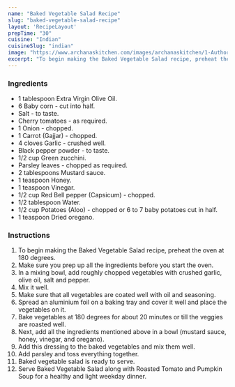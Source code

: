 ---
name: "Baked Vegetable Salad Recipe"
slug: "baked-vegetable-salad-recipe"
layout: 'RecipeLayout'
prepTime: "30"
cuisine: "Indian"
cuisineSlug: "indian"
image: "https://www.archanaskitchen.com/images/archanaskitchen/1-Author/pooja/Baked_Vegetable_Salad.jpg"
excerpt: "To begin making the Baked Vegetable Salad recipe, preheat the oven at 180 degrees"
---

### Ingredients

- 1 tablespoon Extra Virgin Olive Oil.
- 6 Baby corn - cut into half.
- Salt - to taste.
- Cherry tomatoes - as required.
- 1 Onion - chopped.
- 1 Carrot (Gajjar) - chopped.
- 4 cloves Garlic - crushed well.
- Black pepper powder - to taste.
- 1/2 cup Green zucchini.
- Parsley leaves - chopped as required.
- 2 tablespoons Mustard sauce.
- 1 teaspoon Honey.
- 1 teaspoon Vinegar.
- 1/2 cup Red Bell pepper (Capsicum) - chopped.
- 1/2 tablespoon Water.
- 1/2 cup Potatoes (Aloo) - chopped or 6 to 7 baby potatoes cut in half.
- 1 teaspoon Dried oregano.

### Instructions

1. To begin making the Baked Vegetable Salad recipe, preheat the oven at 180 degrees.
1. Make sure you prep up all the ingredients before you start the oven.
1. In a mixing bowl, add roughly chopped vegetables with crushed garlic, olive oil, salt and pepper.
1. Mix it well.
1. Make sure that all vegetables are coated well with oil and seasoning.
1. Spread an aluminium foil on a baking tray and cover it well and place the vegetables on it.
1. Bake vegetables at 180 degrees for about 20 minutes or till the veggies are roasted well.
1. Next, add all the ingredients mentioned above in a bowl (mustard sauce, honey, vinegar, and oregano).
1. Add this dressing to the baked vegetables and mix them well.
1. Add parsley and toss everything together.
1. Baked vegetable salad is ready to serve.
1. Serve Baked Vegetable Salad along with Roasted Tomato and Pumpkin Soup for a healthy and light weekday dinner.
